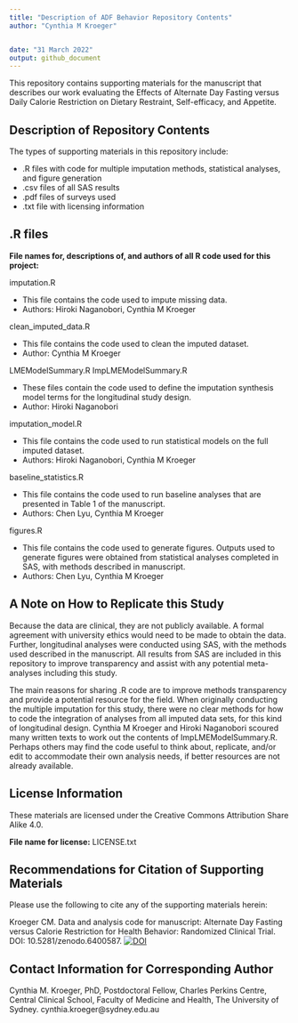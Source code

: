```yaml
---
title: "Description of ADF Behavior Repository Contents"
author: "Cynthia M Kroeger"


date: "31 March 2022"
output: github_document
---
```


This repository contains supporting materials for the manuscript that describes our work evaluating the Effects of Alternate Day Fasting versus Daily Calorie Restriction on Dietary Restraint, Self-efficacy, and Appetite. 


## Description of Repository Contents 

The types of supporting materials in this repository include: 

* .R files with code for multiple imputation methods, statistical analyses, and figure generation
* .csv files of all SAS results 
* .pdf files of surveys used 
* .txt file with licensing information


## .R files 

__File names for, descriptions of, and authors of all R code used for this project:__

imputation.R

* This file contains the code used to impute missing data. 
* Authors: Hiroki Naganobori, Cynthia M Kroeger


clean_imputed_data.R

* This file contains the code used to clean the imputed dataset. 
* Author: Cynthia M Kroeger


LMEModelSummary.R
ImpLMEModelSummary.R

* These files contain the code used to define the imputation synthesis model terms for the longitudinal study design. 
* Author: Hiroki Naganobori


imputation_model.R

* This file contains the code used to run statistical models on the full imputed dataset. 
* Authors: Hiroki Naganobori, Cynthia M Kroeger


baseline_statistics.R

* This file contains the code used to run baseline analyses that are presented in Table 1 of the manuscript.
* Authors: Chen Lyu, Cynthia M Kroeger


figures.R

* This file contains the code used to generate figures. Outputs used to generate figures were obtained from statistical analyses completed in SAS, with methods described in manuscript. 
* Authors: Chen Lyu, Cynthia M Kroeger


## A Note on How to Replicate this Study 
Because the data are clinical, they are not publicly available. A formal agreement with university ethics would need to be made to obtain the data. Further, longitudinal analyses were conducted using SAS, with the methods used described in the manuscript. All results from SAS are included in this repository to improve transparency and assist with any potential meta-analyses including this study. 

The main reasons for sharing .R code are to improve methods transparency and provide a potential resource for the field. When originally conducting the multiple imputation for this study, there were no clear methods for how to code the integration of analyses from all imputed data sets, for this kind of longitudinal design. Cynthia M Kroeger and Hiroki Naganobori scoured many written texts to work out the contents of ImpLMEModelSummary.R. Perhaps others may find the code useful to think about, replicate, and/or edit to accommodate their own analysis needs, if better resources are not already available. 


## License Information 

These materials are licensed under the Creative Commons Attribution Share Alike 4.0.

__File name for license:__ LICENSE.txt


## Recommendations for Citation of Supporting Materials  

Please use the following to cite any of the supporting materials herein: 

Kroeger CM. Data and analysis code for manuscript: Alternate Day Fasting versus Calorie Restriction for Health Behavior: Randomized Clinical Trial. DOI: 10.5281/zenodo.6400587. [![DOI](https://zenodo.org/badge/476200394.svg)](https://zenodo.org/badge/latestdoi/476200394)


## Contact Information for Corresponding Author

Cynthia M. Kroeger, PhD, Postdoctoral Fellow, Charles Perkins Centre, Central Clinical School, Faculty of Medicine and Health, The University of Sydney. cynthia.kroeger@sydney.edu.au 

